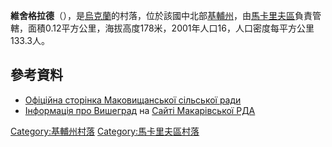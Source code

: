 {{coord|50|27|30|N|29|54|55|E|scale:30000|display=title}}

'''維舍格拉德'''（{{lang-uk|Вишеград}}），是[[烏克蘭|烏克蘭]]的村落，位於該國中北部[[基輔州|基輔州]]，由[[馬卡里夫區|馬卡里夫區]]負責管轄，面積0.12平方公里，海拔高度178米，2001年人口16，人口密度每平方公里133.3人。

==參考資料==
* [http://rada-makariv.org/makovyschanska-silska-rada.html Офіційна сторінка Маковищанської сільської ради]{{dead link|date=2018年4月 |bot=InternetArchiveBot |fix-attempted=yes }} 
* [http://adm.makariv.org/index.php?option=com_content&view=article&id=223 Інформація про Вишеград]{{Dead link|date=2018年6月 |bot=InternetArchiveBot |fix-attempted=no }} на [https://web.archive.org/web/20150402000656/http://adm.makariv.org/ Сайті Макарівської РДА]

{{DEFAULTSORT:Вишеград}}
[[Category:基輔州村落|Category:基輔州村落]]
[[Category:馬卡里夫區村落|Category:馬卡里夫區村落]]


{{Kiev-geo-stub}}